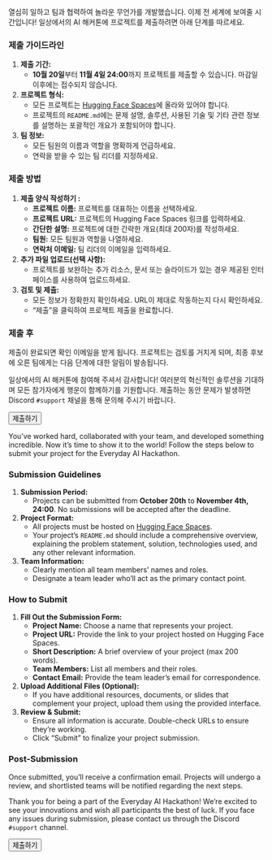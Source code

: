 ::: {.content-visible when-profile="korean"}
열심히 일하고 팀과 협력하여 놀라운 무언가를 개발했습니다. 이제 전 세계에 보여줄 시간입니다! 일상에서의 AI 해커톤에 프로젝트를 제출하려면 아래 단계를 따르세요.

### 제출 가이드라인

1. **제출 기간:** 
   - **10월 20일**부터 **11월 4일 24:00**까지 프로젝트를 제출할 수 있습니다. 마감일 이후에는 접수되지 않습니다.

2. **프로젝트 형식:**  
   - 모든 프로젝트는 [Hugging Face Spaces](https://huggingface.co/huggingface-hackathon-korea)에 올라와 있어야 합니다.
   - 프로젝트의 `README.md`에는 문제 설명, 솔루션, 사용된 기술 및 기타 관련 정보를 설명하는 포괄적인 개요가 포함되어야 합니다.

3. **팀 정보:**  
   - 모든 팀원의 이름과 역할을 명확하게 언급하세요.
   - 연락을 받을 수 있는 팀 리더를 지정하세요.

### 제출 방법
1. **제출 양식 작성하기 :** 
   - **프로젝트 이름:** 프로젝트를 대표하는 이름을 선택하세요.
   - **프로젝트 URL:** 프로젝트의 Hugging Face Spaces 링크를 입력하세요.
   - **간단한 설명:** 프로젝트에 대한 간략한 개요(최대 200자)를 작성하세요.
   - **팀원:** 모든 팀원과 역할을 나열하세요.
   - **연락처 이메일:** 팀 리더의 이메일을 입력하세요.

2. **추가 파일 업로드(선택 사항):**  
   - 프로젝트를 보완하는 추가 리소스, 문서 또는 슬라이드가 있는 경우 제공된 인터페이스를 사용하여 업로드하세요.

3. **검토 및 제출:**  
   - 모든 정보가 정확한지 확인하세요. URL이 제대로 작동하는지 다시 확인하세요.
   - "제출"을 클릭하여 프로젝트 제출을 완료합니다.

### 제출 후

제출이 완료되면 확인 이메일을 받게 됩니다. 프로젝트는 검토를 거치게 되며, 최종 후보에 오른 팀에게는 다음 단계에 대한 알림이 발송됩니다.
 
일상에서의 AI 해커톤에 참여해 주셔서 감사합니다! 여러분의 혁신적인 솔루션을 기대하며 모든 참가자에게 행운이 함께하기를 기원합니다. 제출하는 동안 문제가 발생하면 Discord `#support` 채널을 통해 문의해 주시기 바랍니다.

<button onclick='window.open("https://event-us.kr/huggingfacekrew/event/72612", "_blank");' class="btn btn-submit">
      <i class="bi bi-box-arrow-up-right"></i> 제출하기
</button>
:::

::: {.content-visible when-profile="english"}
You've worked hard, collaborated with your team, and developed something incredible. Now it's time to show it to the world! Follow the steps below to submit your project for the Everyday AI Hackathon.

### Submission Guidelines

1. **Submission Period:**  
   - Projects can be submitted from **October 20th** to **November 4th, 24:00**. No submissions will be accepted after the deadline.

2. **Project Format:**  
   - All projects must be hosted on [Hugging Face Spaces](https://huggingface.co/huggingface-hackathon-korea).
   - Your project's `README.md` should include a comprehensive overview, explaining the problem statement, solution, technologies used, and any other relevant information.

3. **Team Information:**  
   - Clearly mention all team members' names and roles.
   - Designate a team leader who'll act as the primary contact point.

### How to Submit
1. **Fill Out the Submission Form:**  
   - **Project Name:** Choose a name that represents your project.
   - **Project URL:** Provide the link to your project hosted on Hugging Face Spaces.
   - **Short Description:** A brief overview of your project (max 200 words).
   - **Team Members:** List all members and their roles.
   - **Contact Email:** Provide the team leader's email for correspondence.

2. **Upload Additional Files (Optional):**  
   - If you have additional resources, documents, or slides that complement your project, upload them using the provided interface.

3. **Review & Submit:**  
   - Ensure all information is accurate. Double-check URLs to ensure they're working.
   - Click "Submit" to finalize your project submission.

### Post-Submission

Once submitted, you'll receive a confirmation email. Projects will undergo a review, and shortlisted teams will be notified regarding the next steps.
 
Thank you for being a part of the Everyday AI Hackathon! We're excited to see your innovations and wish all participants the best of luck. If you face any issues during submission, please contact us through the Discord `#support` channel.

<button onclick='window.open("https://event-us.kr/huggingfacekrew/event/72612", "_blank");' class="btn">
      <i class="bi bi-box-arrow-up-right"></i> 제출하기
</button>
:::